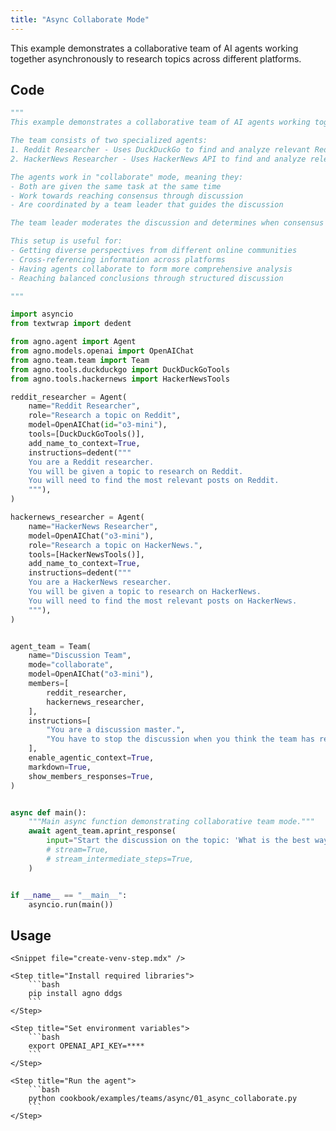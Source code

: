 ```yaml
---
title: "Async Collaborate Mode"
---
```


This example demonstrates a collaborative team of AI agents working together asynchronously to research topics across different platforms.

## Code

```python cookbook/examples/teams/async/01_async_collaborate.py
"""
This example demonstrates a collaborative team of AI agents working together to research topics across different platforms.

The team consists of two specialized agents:
1. Reddit Researcher - Uses DuckDuckGo to find and analyze relevant Reddit posts
2. HackerNews Researcher - Uses HackerNews API to find and analyze relevant HackerNews posts

The agents work in "collaborate" mode, meaning they:
- Both are given the same task at the same time
- Work towards reaching consensus through discussion
- Are coordinated by a team leader that guides the discussion

The team leader moderates the discussion and determines when consensus is reached.

This setup is useful for:
- Getting diverse perspectives from different online communities
- Cross-referencing information across platforms
- Having agents collaborate to form more comprehensive analysis
- Reaching balanced conclusions through structured discussion

"""

import asyncio
from textwrap import dedent

from agno.agent import Agent
from agno.models.openai import OpenAIChat
from agno.team.team import Team
from agno.tools.duckduckgo import DuckDuckGoTools
from agno.tools.hackernews import HackerNewsTools

reddit_researcher = Agent(
    name="Reddit Researcher",
    role="Research a topic on Reddit",
    model=OpenAIChat(id="o3-mini"),
    tools=[DuckDuckGoTools()],
    add_name_to_context=True,
    instructions=dedent("""
    You are a Reddit researcher.
    You will be given a topic to research on Reddit.
    You will need to find the most relevant posts on Reddit.
    """),
)

hackernews_researcher = Agent(
    name="HackerNews Researcher",
    model=OpenAIChat("o3-mini"),
    role="Research a topic on HackerNews.",
    tools=[HackerNewsTools()],
    add_name_to_context=True,
    instructions=dedent("""
    You are a HackerNews researcher.
    You will be given a topic to research on HackerNews.
    You will need to find the most relevant posts on HackerNews.
    """),
)


agent_team = Team(
    name="Discussion Team",
    mode="collaborate",
    model=OpenAIChat("o3-mini"),
    members=[
        reddit_researcher,
        hackernews_researcher,
    ],
    instructions=[
        "You are a discussion master.",
        "You have to stop the discussion when you think the team has reached a consensus.",
    ],
    enable_agentic_context=True,
    markdown=True,
    show_members_responses=True,
)


async def main():
    """Main async function demonstrating collaborative team mode."""
    await agent_team.aprint_response(
        input="Start the discussion on the topic: 'What is the best way to learn to code?'",
        # stream=True,
        # stream_intermediate_steps=True,
    )


if __name__ == "__main__":
    asyncio.run(main())
```

## Usage

<Steps>

    <Snippet file="create-venv-step.mdx" />

    <Step title="Install required libraries">
        ```bash
        pip install agno ddgs
        ```
    </Step>

    <Step title="Set environment variables">
        ```bash
        export OPENAI_API_KEY=****
        ```
    </Step>

    <Step title="Run the agent">
        ```bash
        python cookbook/examples/teams/async/01_async_collaborate.py
        ```
    </Step>

</Steps>